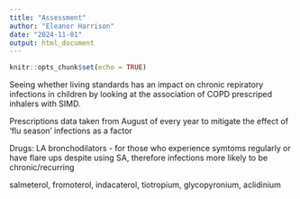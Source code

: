 ```yaml
---
title: "Assessment"
author: "Eleanor Harrison"
date: "2024-11-01"
output: html_document
---
```


```r
knitr::opts_chunk$set(echo = TRUE)
```


Seeing whether living standards has an impact on chronic repiratory infections in children by looking at the association of COPD prescriped inhalers with SIMD. 

Prescriptions data taken from August of every year to mitigate the effect of 'flu season' infections as a factor

Drugs:
LA bronchodilators - for those who experience symtoms regularly or have flare ups despite using SA, therefore infections more likely to be chronic/recurring

salmeterol, fromoterol, indacaterol, tiotropium, glycopyronium, aclidinium